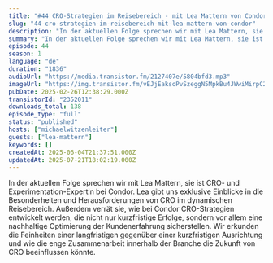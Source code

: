 ```yaml
---
title: "#44 CRO-Strategien im Reisebereich - mit Lea Mattern von Condor"
slug: "44-cro-strategien-im-reisebereich-mit-lea-mattern-von-condor"
description: "In der aktuellen Folge sprechen wir mit Lea Mattern, sie ist CRO- und Experimentation-Expertin bei Condor. Lea gibt uns exklusive Einblicke in die Besonderheiten und Herausforderungen von CRO im dynamischen Reisebereich. Außerdem verrät sie, wie bei Condor CRO-Strategien entwickelt werden, die nicht nur kurzfristige Erfolge, sondern vor allem eine nachhaltige Optimierung der Kundenerfahrung sicherstellen. Wir erkunden die Feinheiten einer langfristigen gegenüber einer kurzfristigen Ausrichtung und wie die enge Zusammenarbeit innerhalb der Branche die Zukunft von CRO beeinflussen könnte."
summary: "In der aktuellen Folge sprechen wir mit Lea Mattern, sie ist CRO- und Experimentation-Expertin bei Condor. Lea gibt uns exklusive Einblicke in die Besonderheiten und Herausforderungen von CRO im dynamischen Reisebereich. Außerdem verrät sie, wie bei Condor CRO-Strategien entwickelt werden, die nicht nur kurzfristige Erfolge, sondern vor allem eine nachhaltige Optimierung der Kundenerfahrung sicherstellen. Wir erkunden die Feinheiten einer langfristigen gegenüber einer kurzfristigen Ausrichtung und wie die enge Zusammenarbeit innerhalb der Branche die Zukunft von CRO beeinflussen könnte."
episode: 44
season: 1
language: "de"
duration: "1836"
audioUrl: "https://media.transistor.fm/2127407e/5804bfd3.mp3"
imageUrl: "https://img.transistor.fm/vEJjEaksoPvSzeggN5MpkBu4JWwiMirpC27Szjl6AC4/rs:fill:3000:3000:1/q:60/aHR0cHM6Ly9pbWct/dXBsb2FkLXByb2R1/Y3Rpb24udHJhbnNp/c3Rvci5mbS81ZDQw/ZTIwMDMyNmNjMjM2/ZGQ4ZDQ4ZDNmOGQ4/ZWQ1MC5qcGc.webp"
pubDate: 2025-02-26T12:38:29.000Z
transistorId: "2352011"
downloads_total: 138
episode_type: "full"
status: "published"
hosts: ["michaelwitzenleiter"]
guests: ["lea-mattern"]
keywords: []
createdAt: 2025-06-04T21:37:51.000Z
updatedAt: 2025-07-21T18:02:19.000Z
---
```


In der aktuellen Folge sprechen wir mit Lea Mattern, sie ist CRO- und Experimentation-Expertin bei Condor. Lea gibt uns exklusive Einblicke in die Besonderheiten und Herausforderungen von CRO im dynamischen Reisebereich. Außerdem verrät sie, wie bei Condor CRO-Strategien entwickelt werden, die nicht nur kurzfristige Erfolge, sondern vor allem eine nachhaltige Optimierung der Kundenerfahrung sicherstellen. Wir erkunden die Feinheiten einer langfristigen gegenüber einer kurzfristigen Ausrichtung und wie die enge Zusammenarbeit innerhalb der Branche die Zukunft von CRO beeinflussen könnte.

